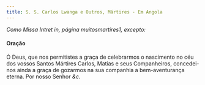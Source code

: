 ```yaml
---
title: S. S. Carlos Lwanga e Outros, Mártires - Em Angola
---
```


<em>Como Missa Intret in, página muitosmartires1, excepto:</em>

<h4 class="text-center">Oração</h4>
<div class="container-fluid">
  <div class="row">
    <div class="col-6 dropcaps text-justify"></div>
    <div class="col-6 dropcaps text-justify">
      Ó Deus, que nos permitistes a graça de celebrarmos o nascimento no céu dos
      vossos Santos Mártires Carlos, Matias e seus Companheiros, concedei-nos
      ainda a graça de gozarmos na sua companhia a bem-aventurança eterna. Por
      nosso Senhor <em>&c.</em>
    </div>
  </div>
</div>

